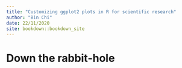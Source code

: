 ```yaml
--- 
title: "Customizing ggplot2 plots in R for scientific research"
author: "Bin Chi"
date: 22/11/2020
site: bookdown::bookdown_site
---
```


# Down the rabbit-hole

